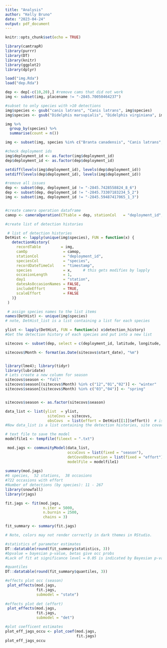 ```yaml
---
title: "Analysis"
author: "Kelly Bruno"
date: "2023-04-24"
output: pdf_document
---
```


```r
knitr::opts_chunk$set(echo = TRUE)
```

```r
library(camtrapR)
library(purrr)
library(DT)
library(knitr)
library(ggplot2)
library(dplyr)

load("img.Rda")
load("dep.Rda")

dep <- dep[-c(10,20),] #remove cams that did not work
img <- subset(img, placename != "-2845.70050464237")

#subset to only species with >10 detections
img$species <- gsub("canis latrans", "Canis latrans", img$species)
img$species <- gsub("Didelphis marsupialis", "Didelphis virginiana", img$species)

img %>%
  group_by(species) %>%
  summarise(count = n())

img <- subset(img, species %in% c("Branta canadensis", "Canis latrans", "Didelphis virginiana", "Odocoileus virginianus", "Procyon lotor", "Sciurus carolinensis"))

#check deployment ids
img$deployment_id <- as.factor(img$deployment_id)
dep$deployment_id <- as.factor(dep$deployment_id)

setdiff(levels(img$deployment_id), levels(dep$deployment_id))
setdiff(levels(dep$deployment_id), levels(img$deployment_id))

#remove all issues
dep <- subset(dep, deployment_id != "-2845.7428558824_8_6")
dep <- subset(dep, deployment_id != "-2845.73307183234_5_2")
img <- subset(img, deployment_id != "-2845.59487417065_1_3")


#create camera operation dataframe
camop <- cameraOperation(CTtable = dep, stationCol   = "deployment_id", setupCol = "start_date", retrievalCol = "end_date",hasProblems  = FALSE, dateFormat   = "ymd" )

#create list of detection histories

 # list of detection histories
DetHist <- lapply(unique(img$species), FUN = function(x) {
   detectionHistory(
     recordTable         = img,
     camOp                = camop,
     stationCol           = "deployment_id",
     speciesCol           = "species",
     recordDateTimeCol    = "timestamp",
     species              = x,     # this gets modifies by lapply
     occasionLength       = 1,
     day1                 = "station",
     datesAsOccasionNames = FALSE,
     includeEffort        = TRUE,
     scaleEffort          = FALSE
   )}
 )

 # assign species names to the list items
names(DetHist) <- unique(img$species)
# note, DetHist_list is a list containing a list for each species

ylist <- lapply(DetHist, FUN = function(x) x$detection_history)
#Get the detection history of each species and put into a new list

sitecovs <- subset(dep, select = c(deployment_id, latitude, longitude, start_date))

sitecovs$Month <- format(as.Date(sitecovs$start_date), "%m")


library(lme4); library(tidyr)
library(lubridate)
# Lets create a new column for season
sitecovs$season <- "fall"
sitecovs$season[(sitecovs$Month) %in% c("12","01","02")] <- "winter"
sitecovs$season[(sitecovs$Month) %in% c("03","04")] <- "spring"


sitecovs$season <- as.factor(sitecovs$season)

data_list <- list(ylist  = ylist,
                   siteCovs = sitecovs,
                   obsCovs  = list(effort = DetHist[[1]]$effort))  # is identical for all species 
#Now data_list is a list containing the detection histories, site covariates and occasion level covariates.
```

```r

# text file to save the model
modelfile1 <- tempfile(fileext = ".txt")

 mod.jags <- communityModel(data_list,
                            occuCovs = list(fixed = "season"),
                            detCovsObservation = list(fixed = "effort"),
                            modelFile = modelfile1)
 
summary(mod.jags)
#6 species,  52 stations,  38 occasions
#722 occasions with effort
#Number of detections (by species): 11 - 267
library(snowfall)
library(rjags)

fit.jags <- fit(mod.jags,
                 n.iter = 5000,
                 n.burnin = 2500,
                 chains = 3)
```

```r

fit_summary <- summary(fit.jags)

# Note, colors may not render correctly in dark themes in RStudio.

#statistics of parameter estimates
DT::datatable(round(fit_summary$statistics, 3))
#bpvalue = bayesian p-value, betas give occ probs
#Lack of fit at significance level = 0.05 is indicated by Bayesian p-values below 0.025 or greater than 0.975

#quantiles
DT::datatable(round(fit_summary$quantiles, 3))

#effects plot occ (season)
 plot_effects(mod.jags,
              fit.jags,
              submodel = "state")
 
#effects plot det (effort)
 plot_effects(mod.jags,
              fit.jags,
              submodel = "det")

#plot coefficent estimates 
plot_eff_jags_occu <- plot_coef(mod.jags, 
                                fit.jags)
plot_eff_jags_occu
```